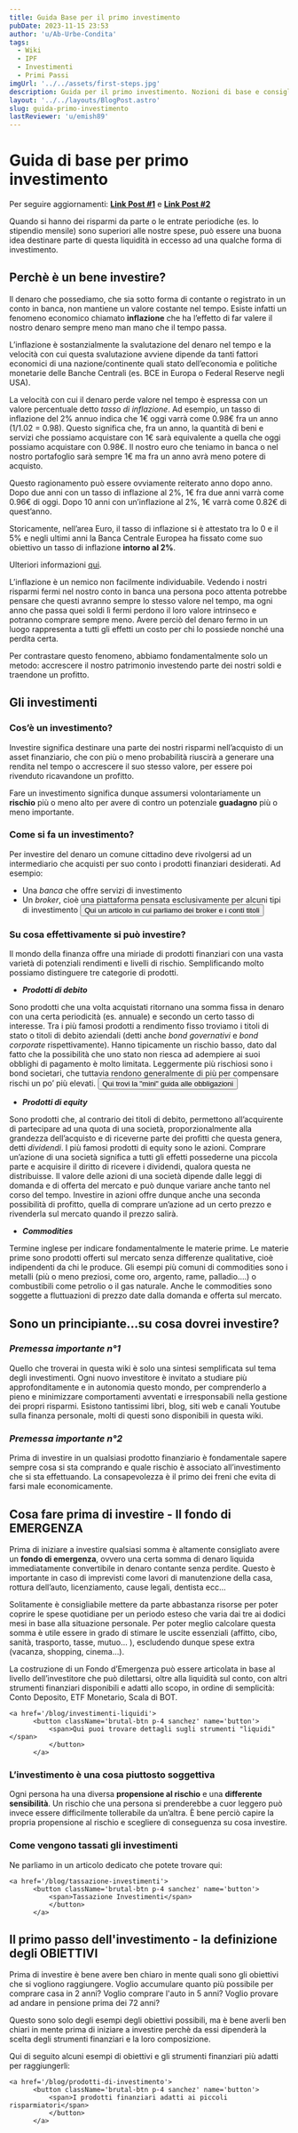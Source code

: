 ```yaml
---
title: Guida Base per il primo investimento
pubDate: 2023-11-15 23:53
author: 'u/Ab-Urbe-Condita'
tags:
  - Wiki
  - IPF
  - Investimenti
  - Primi Passi
imgUrl: '../../assets/first-steps.jpg'
description: Guida per il primo investimento. Nozioni di base e consigli per iniziare a investire e capire gli strumenti finanziari.
layout: '../../layouts/BlogPost.astro'
slug: guida-primo-investimento
lastReviewer: 'u/emish89'
---
```


# **Guida di base per primo investimento**

Per seguire aggiornamenti: [**Link Post #1**](https://www.reddit.com/r/ItaliaPersonalFinance/comments/m1w5l6/guida_base_per_il_primo_investimento/) e [**Link Post #2**](https://www.reddit.com/r/ItaliaPersonalFinance/comments/m5og9u/lista_etf_comuni_e_portafogli_di_esempio_per/)

Quando si hanno dei risparmi da parte o le entrate periodiche (es. lo stipendio mensile) sono superiori alle nostre spese,
può essere una buona idea destinare parte di questa liquidità in eccesso ad una qualche forma di investimento.

## **Perchè è un bene investire?**

Il denaro che possediamo, che sia sotto forma di contante o registrato in un conto in banca, non mantiene un valore costante nel tempo.
Esiste infatti un fenomeno economico chiamato **inflazione** che ha l’effetto di far valere il nostro denaro sempre meno man mano che il tempo passa.

L’inflazione è sostanzialmente la svalutazione del denaro nel tempo e la velocità con cui questa svalutazione avviene dipende
da tanti fattori economici di una nazione/continente quali stato dell’economia e politiche monetarie delle Banche Centrali (es. BCE in Europa o Federal Reserve negli USA).

La velocità con cui il denaro perde valore nel tempo è espressa con un valore percentuale detto _tasso di inflazione_.
Ad esempio, un tasso di inflazione del 2% annuo indica che 1€ oggi varrà come 0.98€ fra un anno (1/1.02 = 0.98).
Questo significa che, fra un anno, la quantità di beni e servizi che possiamo acquistare con 1€ sarà equivalente a quella che oggi possiamo acquistare con 0.98€.
Il nostro euro che teniamo in banca o nel nostro portafoglio sarà sempre 1€ ma fra un anno avrà meno potere di acquisto.

Questo ragionamento può essere ovviamente reiterato anno dopo anno.
Dopo due anni con un tasso di inflazione al 2%, 1€ fra due anni varrà come 0.96€ di oggi.
Dopo 10 anni con un’inflazione al 2%, 1€ varrà come 0.82€ di quest’anno.

Storicamente, nell’area Euro, il tasso di inflazione si è attestato tra lo 0 e il 5%
e negli ultimi anni la Banca Centrale Europea ha fissato come suo obiettivo un tasso di inflazione <b>intorno al 2%</b>.

Ulteriori informazioni [qui](https://www.inflation.eu/en/inflation-rates/europe/historic-inflation/hicp-inflation-europe.aspx).

L’inflazione è un nemico non facilmente individuabile.
Vedendo i nostri risparmi fermi nel nostro conto in banca una persona poco attenta potrebbe pensare che questi avranno sempre lo stesso valore nel tempo,
ma ogni anno che passa quei soldi lì fermi perdono il loro valore intrinseco e potranno comprare sempre meno.
Avere perciò del denaro fermo in un luogo rappresenta a tutti gli effetti un costo per chi lo possiede nonché una perdita certa.

Per contrastare questo fenomeno, abbiamo fondamentalmente solo un metodo: accrescere il nostro patrimonio investendo parte dei nostri soldi e traendone un profitto.

## Gli investimenti

### **Cos’è un investimento?**

Investire significa destinare una parte dei nostri risparmi nell’acquisto di un asset finanziario,
che con più o meno probabilità riuscirà a generare una rendita nel tempo o accrescere il suo stesso valore, per essere poi rivenduto ricavandone un profitto.

Fare un investimento significa dunque assumersi volontariamente un **rischio** più o meno alto per avere di contro un potenziale **guadagno** più o meno importante.

### **Come si fa un investimento?**

Per investire del denaro un comune cittadino deve rivolgersi ad un intermediario che acquisti per suo conto i prodotti finanziari desiderati. Ad esempio:

- Una _banca_ che offre servizi di investimento
- Un _broker_, cioè una piattaforma pensata esclusivamente per alcuni tipi di investimento
    <a href='/blog/conto-titoli-broker'>
          <button className='brutal-btn p-4 sanchez' name='button'>
              <span>Qui un articolo in cui parliamo dei broker e i conti titoli</span>
              </button>
          </a>


### **Su cosa effettivamente si può investire?**

Il mondo della finanza offre una miriade di prodotti finanziari con una vasta varietà di potenziali rendimenti e livelli di rischio.
Semplificando molto possiamo distinguere tre categorie di prodotti.

- **_Prodotti di debito_**

Sono prodotti che una volta acquistati ritornano una somma fissa in denaro con una certa periodicità (es. annuale) e secondo un certo tasso di interesse. 
Tra i più famosi prodotti a rendimento fisso troviamo i titoli di stato o titoli di debito aziendali (detti anche _bond governativi_ e _bond corporate_ rispettivamente).
Hanno tipicamente un rischio basso, dato dal fatto che la possibilità che uno stato non riesca ad adempiere ai suoi obblighi di pagamento è molto limitata. 
Leggermente più rischiosi sono i bond societari, che tuttavia rendono generalmente di più per compensare rischi un po’ più elevati.
    <a href='/blog/obbligazioni'>
          <button className='brutal-btn p-4 sanchez' name='button'>
              <span>Qui trovi la "mini" guida alle obbligazioni</span>
              </button>
          </a>

- **_Prodotti di equity_**

Sono prodotti che, al contrario dei titoli di debito, permettono all’acquirente di partecipare ad una quota di una società, proporzionalmente alla grandezza dell’acquisto
e di riceverne parte dei profitti che questa genera, detti _dividendi_.
I più famosi prodotti di equity sono le azioni.
Comprare un’azione di una società significa a tutti gli effetti possederne una piccola parte e acquisire il diritto di ricevere i dividendi, qualora questa ne distribuisse.
Il valore delle azioni di una società dipende dalle leggi di domanda e di offerta del mercato e può dunque variare anche tanto nel corso del tempo.
Investire in azioni offre dunque anche una seconda possibilità di profitto, quella di comprare un’azione ad un certo prezzo e rivenderla sul mercato quando il prezzo salirà.

- **_Commodities_**

Termine inglese per indicare fondamentalmente le materie prime. Le materie prime sono prodotti offerti sul mercato senza differenze qualitative, cioè indipendenti da chi le produce.
Gli esempi più comuni di commodities sono i metalli (più o meno preziosi, come oro, argento, rame, palladio....) o combustibili come petrolio o il gas naturale.
Anche le commodities sono soggette a fluttuazioni di prezzo date dalla domanda e offerta sul mercato.

## Sono un principiante...su cosa dovrei investire?

### **_Premessa importante n°1_**

Quello che troverai in questa wiki è solo una sintesi semplificata sul tema degli investimenti.
Ogni nuovo investitore è invitato a studiare più approfonditamente e in autonomia questo mondo,
per comprenderlo a pieno e minimizzare comportamenti avventati e irresponsabili nella gestione dei propri risparmi.
Esistono tantissimi libri, blog, siti web e canali Youtube sulla finanza personale, molti di questi sono disponibili in questa wiki.

### **_Premessa importante n°2_**

Prima di investire in un qualsiasi prodotto finanziario è fondamentale sapere sempre cosa si sta comprando e quale rischio è associato all’investimento che si sta effettuando.
La consapevolezza è il primo dei freni che evita di farsi male economicamente.

## Cosa fare prima di investire - Il fondo di EMERGENZA

Prima di iniziare a investire qualsiasi somma è altamente consigliato avere un **fondo di emergenza**,
ovvero una certa somma di denaro liquida immediatamente convertibile in denaro contante senza perdite.
Questo è importante in caso di imprevisti come lavori di manutenzione della casa, rottura dell’auto, licenziamento, cause legali, dentista ecc…

Solitamente è consigliabile mettere da parte abbastanza risorse per poter coprire le spese quotidiane per un periodo esteso che varia dai tre ai dodici mesi in base alla situazione personale.
Per poter meglio calcolare questa somma è utile essere in grado di stimare le uscite essenziali (affitto, cibo, sanità, trasporto, tasse, mutuo… ),
escludendo dunque spese extra (vacanza, shopping, cinema…).

La costruzione di un Fondo d’Emergenza può essere articolata in base al livello dell’investitore che può dilettarsi, oltre alla liquidità sul conto,
con altri strumenti finanziari disponibili e adatti allo scopo, in ordine di semplicità: Conto Deposito, ETF Monetario, Scala di BOT.

    <a href='/blog/investimenti-liquidi'>
          <button className='brutal-btn p-4 sanchez' name='button'>
              <span>Qui puoi trovare dettagli sugli strumenti "liquidi"</span>
              </button>
          </a>

### **L’investimento è una cosa piuttosto soggettiva**

Ogni persona ha una diversa **propensione al rischio** e una **differente sensibilità**. Un rischio che una persona si prenderebbe a cuor leggero può invece essere difficilmente tollerabile da un’altra.
È bene perciò capire la propria propensione al rischio e scegliere di conseguenza su cosa investire.

### Come vengono tassati gli investimenti
Ne parliamo in un articolo dedicato che potete trovare qui:

    <a href='/blog/tassazione-investimenti'>
          <button className='brutal-btn p-4 sanchez' name='button'>
              <span>Tassazione Investimenti</span>
              </button>
          </a>

## Il primo passo dell'investimento - la definizione degli OBIETTIVI

Prima di investire è bene avere ben chiaro in mente quali sono gli obiettivi che si vogliono raggiungere.
Voglio accumulare quanto più possibile per comprare casa in 2 anni? Voglio comprare l'auto in 5 anni? Voglio provare ad andare in pensione prima dei 72 anni?

Questo sono solo degli esempi degli obiettivi possibili,
ma è bene averli ben chiari in mente prima di iniziare a investire perchè da essi dipenderà la scelta degli strumenti finanziari e la loro composizione.

Qui di seguito alcuni esempi di obiettivi e gli strumenti finanziari più adatti per raggiungerli:
    

    <a href='/blog/prodotti-di-investimento'>
          <button className='brutal-btn p-4 sanchez' name='button'>
              <span>I prodotti finanziari adatti ai piccoli risparmiatori</span>
              </button>
          </a>
